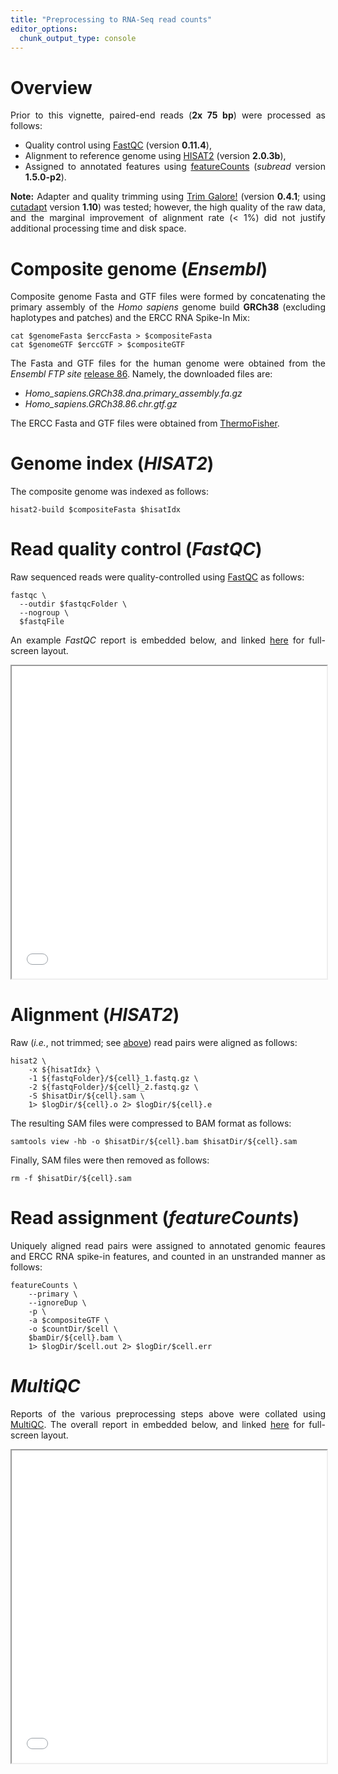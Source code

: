 ```yaml
---
title: "Preprocessing to RNA-Seq read counts"
editor_options: 
  chunk_output_type: console
---
```


<style>
body {
text-align: justify}
</style>

# Overview {#Overview}

Prior to this vignette, paired-end reads (**2x 75 bp**) were processed as
follows:

* Quality control using
  [FastQC](http://www.bioinformatics.babraham.ac.uk/projects/fastqc)
  (version **0.11.4**),
* Alignment to reference genome using
  [HISAT2](https://ccb.jhu.edu/software/hisat2) (version **2.0.3b**),
* Assigned to annotated features using
  [featureCounts](http://bioinf.wehi.edu.au/featureCounts)
  (*subread* version **1.5.0-p2**).

**Note:**
Adapter and quality trimming using
[Trim Galore!](http://www.bioinformatics.babraham.ac.uk/projects/trim_galore)
(version **0.4.1**; using [cutadapt](https://pypi.python.org/pypi/cutadapt)
version **1.10**) was tested;
however, the high quality of the raw data, and the marginal improvement of
alignment rate (< 1%) did not justify additional processing time and disk space.

# Composite genome (*Ensembl*)

Composite genome Fasta and GTF files were formed by concatenating the
primary assembly of the *Homo sapiens* genome build **GRCh38**
(excluding haplotypes and patches) and the ERCC RNA Spike-In Mix:

```
cat $genomeFasta $erccFasta > $compositeFasta
cat $genomeGTF $erccGTF > $compositeGTF
```

The Fasta and GTF files for the human genome were obtained from the
*Ensembl FTP site* [release 86](ftp://ftp.ensembl.org/pub//release-86).
Namely, the downloaded files are:

* *Homo_sapiens.GRCh38.dna.primary_assembly.fa.gz*
* *Homo_sapiens.GRCh38.86.chr.gtf.gz*

The ERCC Fasta and GTF files were obtained from
[ThermoFisher](https://www.thermofisher.com/order/catalog/product/4456739).

# Genome index (*HISAT2*)

The composite genome was indexed as follows:

```
hisat2-build $compositeFasta $hisatIdx
```

# Read quality control (*FastQC*)

Raw sequenced reads were quality-controlled using
[FastQC](#http://www.bioinformatics.babraham.ac.uk/projects/fastqc/)
as follows:

```
fastqc \
  --outdir $fastqcFolder \
  --nogroup \
  $fastqFile
```

An example *FastQC* report is embedded below, and
linked [here](fastqc/WTCHG_305265_201231_2_fastqc.html) for full-screen layout.

<iframe height="500" width="100%"
src="fastqc/WTCHG_305265_201231_2_fastqc.html"></iframe>

# Alignment (*HISAT2*)

Raw (*i.e.*, not trimmed; see [above](#Overview)) read pairs were aligned as
follows:

```
hisat2 \
    -x ${hisatIdx} \
    -1 ${fastqFolder}/${cell}_1.fastq.gz \
    -2 ${fastqFolder}/${cell}_2.fastq.gz \
    -S $hisatDir/${cell}.sam \
    1> $logDir/${cell}.o 2> $logDir/${cell}.e
```

The resulting SAM files were compressed to BAM format as follows:

```
samtools view -hb -o $hisatDir/${cell}.bam $hisatDir/${cell}.sam
```

Finally, SAM files were then removed as follows:

```
rm -f $hisatDir/${cell}.sam
```

# Read assignment (*featureCounts*) {#featureCounts}

Uniquely aligned read pairs were assigned to annotated genomic feaures and
ERCC RNA spike-in features, and counted in an unstranded manner as follows:

```
featureCounts \
    --primary \
    --ignoreDup \
    -p \
    -a $compositeGTF \
    -o $countDir/$cell \
    $bamDir/${cell}.bam \
    1> $logDir/$cell.out 2> $logDir/$cell.err
```

# *MultiQC*

Reports of the various preprocessing steps above were collated using [MultiQC](http://multiqc.info). The overall report in embedded below, and
linked [here](MultiQC/final_pipeline.html) for full-screen layout.

<iframe height="500" width="100%" src="MultiQC/final_pipeline.html"></iframe>

